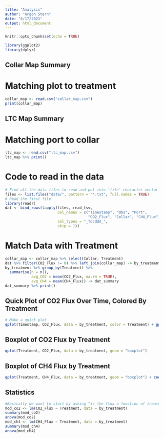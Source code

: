 ```yaml
---
title: "Analysis"
author: "Argon Stern"
date: "6/17/2021"
output: html_document
---
```


```r
knitr::opts_chunk$set(echo = TRUE)
```

```r
library(ggplot2)
library(dplyr)
```

## Collar Map Summary
# Matching plot to treatment
```r
collar_map <- read.csv("collar_map.csv")
print(collar_map)
```

## LTC Map Summary
# Matching port to collar
```r
ltc_map <- read.csv("ltc_map.csv")
ltc_map %>% print()
```

# Code to read in the data
```r
# Find all the data files to read and put into 'file' character vector
files <- list.files("data/", pattern = "*.txt", full.names = TRUE)
# Read the first file
library(readr)
dat <- bind_rows(lapply(files, read_tsv, 
                        col_names = c("Timestamp", "Obs", "Port",
                                      "CO2_Flux", "Collar", "CH4_Flux"), 
                        col_types = "_Tdcddd_",
                        skip = 1))
```


# Match Data with Treatment
```r
collar_map <- collar_map %>% select(Collar, Treatment)
dat %>% filter(CO2_Flux != 0) %>% left_join(collar_map) -> by_treatment
by_treatment %>% group_by(Treatment) %>%
  summarise(n = n(), 
            avg_CO2 = mean(CO2_Flux, na.rm = TRUE), 
            avg_CH4 = mean(CH4_Flux)) -> dat_summary
dat_summary %>% print()
```

## Quick Plot of CO2 Flux Over Time, Colored By Treatment
```r
# Make a quick plot
qplot(Timestamp, CO2_Flux, data = by_treatment, color = Treatment) + ggtitle("CO2 Flux Over Time")
```

## Boxplot of CO2 Flux by Treatment
```r
qplot(Treatment, CO2_Flux, data = by_treatment, geom = "boxplot")
```

## Boxplot of CH4 Flux by Treatment
```r
qplot(Treatment, CH4_Flux, data = by_treatment, geom = "boxplot") + coord_cartesian(ylim = c(-2, 1))
```

## Statistics
```r
#Basically we want to start by asking “is the flux a function of treatment”, i.e. does the treatment grouping affect the measured flux significantly (very much like the weight ~ group example)
mod_co2 <- lm(CO2_Flux ~ Treatment, data = by_treatment)
summary(mod_co2)
anova(mod_co2)
mod_ch4 <- lm(CH4_Flux ~ Treatment, data = by_treatment)
summary(mod_ch4)
anova(mod_ch4)
```

